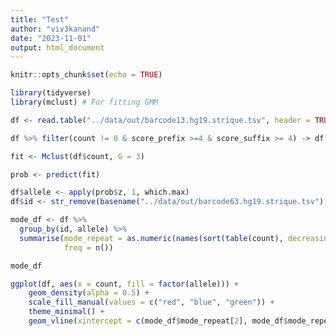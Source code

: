 ```yaml
---
title: "Test"
author: "viv3kanand"
date: "2023-11-01"
output: html_document
---
```


```r
knitr::opts_chunk$set(echo = TRUE)
```

```r
library(tidyverse)
library(mclust) # For fitting GMM
```

```r
df <- read.table("../data/out/barcode13.hg19.strique.tsv", header = TRUE)

df %>% filter(count != 0 & score_prefix >=4 & score_suffix >= 4) -> df

fit <- Mclust(df$count, G = 3)

prob <- predict(fit)

df$allele <- apply(prob$z, 1, which.max)
df$id <- str_remove(basename("../data/out/barcode63.hg19.strique.tsv"), ".hg19.strique.tsv")

mode_df <- df %>%
  group_by(id, allele) %>%
  summarise(mode_repeat = as.numeric(names(sort(table(count), decreasing = TRUE)[1])),
            freq = n())

mode_df

ggplot(df, aes(x = count, fill = factor(allele))) +
    geom_density(alpha = 0.5) +
    scale_fill_manual(values = c("red", "blue", "green")) +
    theme_minimal() +
    geom_vline(xintercept = c(mode_df$mode_repeat[2], mode_df$mode_repeat[3]), linetype = "dashed")

```
































